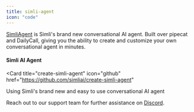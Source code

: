 ```yaml
---
title: simli-agent
icon: "code"
---
```


[SimliAgent](https://github.com/simliai/create-simli-agent) is Simli's brand new conversational AI agent. Built over pipecat and DailyCall, giving you the ability to create and customize your own conversational agent in minutes.

#### Simli AI Agent
<Card
  title="create-simli-agent"
  icon="github"
  href="https://github.com/simliai/create-simli-agent"
>
  Using Simli's brand new and easy to use conversational AI agent
</Card>

Reach out to our support team for further assistance on [Discord](https://discord.gg/yQx49zNF4d).
